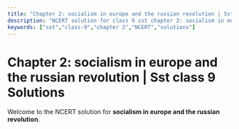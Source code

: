```yaml
---
title: "Chapter 2: socialism in europe and the russian revolution | Sst class 9 Solutions"
description: "NCERT solution for class 9 sst chapter 2: socialism in europe and the russian revolution."
keywords: ["sst","class-9","chapter 2","NCERT","solutions"]
---
```


# Chapter 2: socialism in europe and the russian revolution | Sst class 9 Solutions

Welcome to the NCERT solution for **socialism in europe and the russian revolution**.
